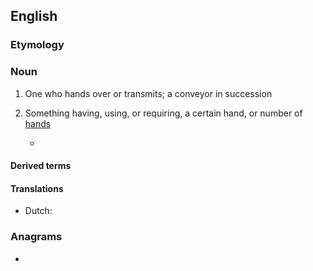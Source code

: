 {{also|händer}}
==English==

===Etymology===
{{suffix|en|hand|er|id2=agent noun}}

===Noun===
{{en-noun}}

# One who hands over or transmits; a conveyor in succession
#: {{rfquotek|John Dryden}}
# {{qualifier|in combinations}} Something having, using, or requiring, a certain hand, or number of [[hand]]s
#* {{quote-book
|lang=en
|year=2010
|author=Chris Lewit
|title=Tennis Technique Bible Volume One
|passage=Two-'''handers''' generally do not transition to the net as quickly or as often as one-'''handers'''. This, to me, however, is just a coaching failure rather than a technical limitation.
}}

====Derived terms====
{{der3|en|glad-hander
|left-hander
|no-hander
|right-hander
|single-hander}}

====Translations====
{{trans-top|a conveyor in succession}}
* Dutch: {{t|nl|overhandiger}}
{{trans-mid}}
{{trans-bottom}}

===Anagrams===
* {{anagrams|en|a=adehnr|Harden|Harned|Hendra|harden}}